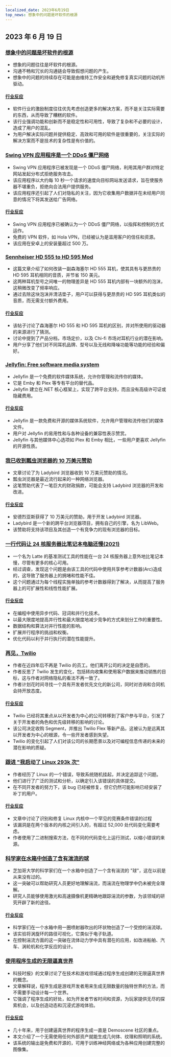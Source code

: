 ```yaml
---
localized_date: 2023年6月19日
top_news: 想象中的问题是坏软件的根源
---
```




## 2023 年 6 月 19 日

### [想象中的问题是坏软件的根源](https://cerebralab.com/Imaginary_Problems_Are_the_Root_of_Bad_Software)

- 想象的问题往往是坏软件的根源。
- 沟通不畅和冗长的沟通链会导致假想问题的产生。
- 想象中的问题的持续存在可能是由维持工作安全和避免修复真实问题的动机所驱动。

#### [行业反应](http://news.ycombinator.com/item?id=36380711)

- 软件行业的激励制度往往优先考虑创造更多的解决方案，而不是关注实际需要的东西，从而导致了糟糕的软件。
- 该行业强调功能和创新而不是稳定性和可用性，导致了复杂和不必要的设计，造成了用户的混乱。
- 为用户解决实际问题并提供稳定、高效和可用的软件是很重要的，关注实际的解决方案而不是技术的复杂性是有价值的。

### [Swing VPN 应用程序是一个 DDoS 僵尸网络](https://lecromee.github.io/posts/swing_vpn_ddosing_sites/)

- Swing VPN 应用程序已被发现是一个 DDoS 僵尸网络，利用其用户群对特定网站发起分布式拒绝服务攻击。
- 该应用程序以大约每 10 秒一个请求的速度向目标网站发送请求，旨在使服务器不堪重负，拒绝向合法用户提供服务。
- 该应用程序还引起了人们对隐私的关注，因为它收集用户数据并在未经用户同意的情况下将其发送给广告网络。

#### [行业反应](http://news.ycombinator.com/item?id=36382700)

- Swing VPN 应用程序已被确认为一个 DDoS 僵尸网络，以指挥和控制的方式运作。
- 免费的 VPN 软件，如 Hola VPN，已经被认为是滥用客户的信任和资源。
- 该应用在安卓上的安装量超过 500 万。

### [Sennheiser HD 555 to HD 595 Mod](http://mikebeauchamp.com/misc/sennheiser-hd-555-to-hd-595-mod/)

- 这篇文章介绍了如何改装一副森海塞尔 HD 555 耳机，使其具有与更昂贵的 HD 595 耳机相同的音质，并节省 150 美元。
- 这两种耳机型号之间唯一的物理差异是 HD 555 耳机内部有一块额外的泡沫，这稍微改变了频率响应。
- 通过去除这块泡沫并清洁垫子，用户可以获得与更昂贵的 HD 595 耳机类似的音质，而无需支付额外费用。

#### [行业反应](http://news.ycombinator.com/item?id=36377875)

- 该帖子讨论了森海塞尔 HD 555 和 HD 595 耳机的区别，并对所使用的驱动器的来源进行了猜测。
- 讨论中提到了产品分档，市场定价，以及 Chi-fi 市场对耳机行业的潜在影响。
- 用户分享了他们对不同耳机品牌、型号以及无线和降噪功能等功能的经验和偏好。

### [Jellyfin: Free software media system](https://github.com/jellyfin/jellyfin)

- Jellyfin 是一个免费的软件媒体系统，允许你管理和流传你的媒体。
- 它是 Emby 和 Plex 等专有平台的替代品。
- Jellyfin 建立在.NET 核心框架上，实现了跨平台支持，而且没有高级许可证或隐藏费用。

#### [行业反应](http://news.ycombinator.com/item?id=36378689)

- Jellyfin 是一款免费和开源的媒体系统软件，允许用户管理和流传他们的媒体文件。
- 用户对 Jellyfin 的易用性和与各种设备的兼容性表示赞赏。
- Jellyfin 与其他媒体中心选项如 Plex 和 Emby 相比，一些用户更喜欢 Jellyfin 的开源性质。

### [我已收到瓢虫浏览器的 10 万美元赞助](https://twitter.com/awesomekling/status/1670298370550779905)

- 文章讨论了为 Ladybird 浏览器收到 10 万美元赞助的情况。
- 瓢虫浏览器是最近流行起来的一种网络浏览器。
- 这笔赞助代表了一笔巨大的财政捐款，可能会支持 Ladybird 浏览器的开发和改进。

#### [行业反应](http://news.ycombinator.com/item?id=36377805)

- 安德烈亚斯获得了 10 万美元的赞助，用于开发 Ladybird 浏览器。
- Ladybird 是一个新的跨平台浏览器项目，拥有自己的引擎，名为 LibWeb。
- 该赞助将支持该项目及其创造一个有竞争力的现有浏览器的目标。

### [一行代码让 24 核服务器比笔记本电脑还慢(2021)](https://pkolaczk.github.io/server-slower-than-a-laptop/)

- 一个名为 Latte 的基准测试工具的性能在一台 24 核服务器上意外地比笔记本慢，尽管有更多的核心可用。
- 经过调查，发现这个问题是由该工具的代码中使用共享参考计数器(Arc)造成的，这导致了服务器上的拥堵和性能不佳。
- 这个问题通过为每个线程实施单独的参考计数器得到了解决，从而提高了服务器上的可扩展性和线性性能扩展。

#### [行业反应](http://news.ycombinator.com/item?id=36376669)

- 在编程中使用异步代码、冠词和并行化技术。
- 以最大限度地提高并行性和最大限度地减少竞争的方式来划分工作的重要性。
- 数据结构和算法对并行性能的影响。
- 扩展并行程序的挑战和权衡。
- 优化代码以利于并行执行的潜在性能提升。

### [再见，Twilio](https://blog.miguelgrinberg.com/post/goodbye-twilio)

- 作者在近四年后不再是 Twilio 的员工。他们离开公司的决定是自愿的。
- 作者反思了 Twilio 发生的变化，包括转向收集和使用客户数据来推动销售的目标，这与作者对网络隐私的看法不再一致了。
- 作者计划花时间寻找一个具有开发者优先文化的新公司，同时对咨询和合同机会持开放态度。

#### [行业反应](http://news.ycombinator.com/item?id=36382361)

- Twilio 已经将其重点从以开发者为中心的公司转移到了客户参与平台，引发了关于开发者的角色和优先级转移的影响的讨论。
- 该公司决定收购 Segment，并推出 Twilio Flex 等新产品，这被认为是远离其以开发者为中心的根源，令一些开发者感到失望。
- Twilio 的变化引起了人们对该公司的长期愿景以及对可编程信息传递的未来的潜在影响的质疑。

### [跟进 "我启动了 Linux 293k 次"](https://rwmj.wordpress.com/2023/06/18/follow-up-to-i-booted-linux-292612-times/)

- 作者经历了 Linux 的一个错误，导致系统随机挂起，并决定追踪这个问题。
- 他们进行了广泛的测试和分析，以确定引入该错误的具体提交。
- 在不同开发者的努力下，该 bug 已经被修复，但它仍然可能影响已经安装了补丁的用户。

#### [行业反应](http://news.ycombinator.com/item?id=36379615)

- 文章中讨论了识别和修复 Linux 内核中一个罕见的竞赛条件错误的过程
- 该漏洞是在两个版本的内核之间引入的，有超过 52,000 处代码变化需要考虑。
- 作者使用了二进制搜索方法，在不同的代码变化上运行测试，以缩小错误的来源。

### [科学家在水箱中创造了含有湍流的球](https://news.uchicago.edu/story/tempest-teacup-uchicago-physicists-make-breakthrough-creating-turbulence)

- 芝加哥大学的科学家们在一个水箱中创造了一个含有湍流的 "球"，这在以前是从来没有过的。
- 这一突破可以帮助研究人员更好地理解湍流，而湍流在物理学中仍未被完全理解。
- 研究人员能够使用激光和高速摄像机更精确地跟踪湍流的参数，为该领域的研究开辟了新的途径。

#### [行业反应](http://news.ycombinator.com/item?id=36376875)

- 科学家们在一个水箱中用一圈喷射器吹出的环状物创造了一个受控的湍流球。
- 该实验将涡旋环的路径可视化，它类似于电子轨道。
- 在控制湍流方面的这一突破在流体动力学中具有潜在的应用，如改进船舶、汽车、涡轮机和化学反应的设计。

### [使用程序生成的无限逼真世界](https://arxiv.org/abs/2306.09310)

- 科技时报》的文章讨论了在技术和游戏领域通过程序生成创建的无限逼真世界的概念。
- 文章解释说，程序生成是游戏开发者用来生成无限数量的独特世界的方法，而不需要手动设计每一个世界。
- 它强调了程序生成的好处，如为开发者节省时间和资源，为玩家提供无尽的探索机会，以及创造动态和沉浸式游戏体验。

#### [行业反应](http://news.ycombinator.com/item?id=36376071)

- 几十年来，用于创建逼真世界的程序生成一直是 Demoscene 社区的重点。
- 本文介绍了一个无需使用任何外部资产就能生成几何体、纹理和照明的系统。
- 该系统的输出是免费和开源的，可用于训练神经网络或为各种应用创建完整的图像集。


